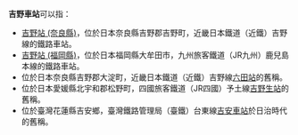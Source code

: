 {{NoteTA
|T=zh-hans:吉野站;zh-hk:吉野站;zh-tw:吉野車站;
|1=zh-hans:吉野站;zh-hk:吉野站;zh-tw:吉野車站;
|2=zh-hans:吉安站;zh-hk:吉安站;zh-tw:吉安車站;
}}
'''吉野車站'''可以指：
* [[吉野站_(奈良縣)|吉野站 (奈良縣)]]，位於日本奈良縣吉野郡吉野町，近畿日本鐵道（近鐵）吉野線的鐵路車站。
* [[吉野站_(福岡縣)|吉野站 (福岡縣)]]，位於日本福岡縣大牟田市，九州旅客鐵道（JR九州）鹿兒島本線的鐵路車站。
* 位於日本奈良縣吉野郡大淀町，近畿日本鐵道（近鐵）吉野線[[六田站|六田站]]的舊稱。
* 位於日本愛媛縣北宇和郡松野町，四國旅客鐵道（JR四國）予土線[[吉野生站|吉野生站]]的舊稱。
* 位於臺灣花蓮縣吉安鄉，臺灣鐵路管理局（臺鐵）台東線[[吉安車站|吉安車站]]於日治時代的舊稱。

{{disambig|Cat=四字車站名消歧義}}